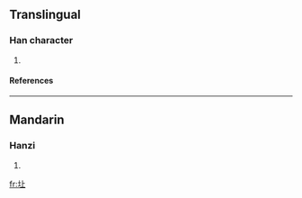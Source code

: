 ==Translingual==
===Han character===
{{Han char|rn=32|rad=土|as=03|sn=6|four=|canj=土卜一 (GYM)}}
# {{defn|Han|sort=土03}}
====References====
{{Han ref|kx=0224.170|dkj=04896|dj=0459.020|hdz=10419.040|uh=5735|ud=22325}}
----
==Mandarin==
===Hanzi===
{{cmn-hanzi|pin=[[dàng]] (dang4)|wg=tang<sup>4</sup>}}
# {{defn|Mandarin}}

[[fr:圵]]
